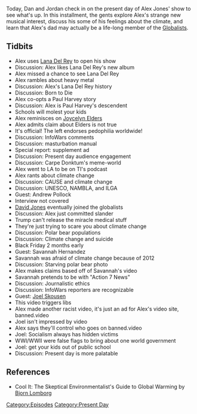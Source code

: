 {{DEFAULTSORT:
    #_EPISODE_0347:September 23, 2019
}}{{Episode
    | title           = September 23, 2019
    | caption         = Listen to this episode on [https://knowledgefight.libsyn.com/knowledge-fight-september-23-2019 Libsyn] [https://open.spotify.com/episode/3Eo8kEeMynCkGzEjzEQM9o Spotify], Read the [[Transcript/347: September 23, 2019|Unofficial Transcript]]
    | episodeNumber   = 347
    | length          = 02:00:40
    | airDate         = September 25, 2019
    | coverageDate    = September 23, 2019
    | episodeType     = [[:Category:Present Day|Present Day]]
    | appearance      = [[Lana Del Rey]], [[Paul Harvey]], [[Joycelyn Elders]], [[Andrew Pollock]], [[Savannah Hernandez]], [[Joel Skousen]]
    | previousEpisode = [[346: April 11-14, 2013]]
    | nextEpisode     = [[348: September 24-25, 2019]]
}}

{{Stub}}

Today, Dan and Jordan check in on the present day of Alex Jones' show to see what's up. In this installment, the gents explore Alex's strange new musical interest, discuss his some of his feelings about the climate, and learn that Alex's dad may actually be a life-long member of the [[Globalists]].

==Tidbits==

*Alex uses [[Lana Del Rey]] to open his show
*Discussion: Alex likes Lana Del Rey's new album
*Alex missed a chance to see Lana Del Rey
*Alex rambles about heavy metal
*Discussion: Alex's Lana Del Rey history
*Discussion: Born to Die
*Alex co-opts a Paul Harvey story
*Discussion: Alex is Paul Harvey's descendent
*Schools will molest your kids
*Alex reminisces on [[Joycelyn Elders]]
*Alex admits claim about Elders is not true
*It's official! The left endorses pedophilia worldwide!
*Discussion: InfoWars comments
*Discussion: masturbation manual
*Special report: supplement ad
*Discussion: Present day audience engagement
*Discussion: Carpe Donktum's meme-world
*Alex went to LA to be on TI's podcast
*Alex rants about climate change
*Discussion: CAUSE and climate change
*Discussion: UNESCO, NAMBLA, and ILGA
*Guest: Andrew Pollock
*Interview not covered
*[[David Jones]] eventually joined the globalists
*Discussion: Alex just committed slander
*Trump can't release the miracle medical stuff
*They're just trying to scare you about climate change
*Discussion: Polar bear populations
*Discussion: Climate change and suicide
*Black Friday 2 months early
*Guest: Savannah Hernandez
*Savannah was afraid of climate change because of 2012
*Discussion: Starving polar bear photo
*Alex makes claims based off of Savannah's video
*Savannah pretends to be with "Action 7 News"
*Discussion: Journalistic ethics
*Discussion: InfoWars reporters are recognizable
*Guest: [[Joel Skousen]]
*This video triggers libs
*Alex made another racist video, it's just an ad for Alex's video site, banned.video
*Joel isn't impressed by video
*Alex says they'll control who goes on banned.video
*Joel: Socialism always has hidden victims
*WWI/WWII were false flags to bring about one world government
*Joel: get your kids out of public school
*Discussion: Present day is more palatable

==References==

*Cool It: The Skeptical Environmentalist's Guide to Global Warming by [[Bjorn Lomborg]]

[[Category:Episodes]]
[[Category:Present Day]]
